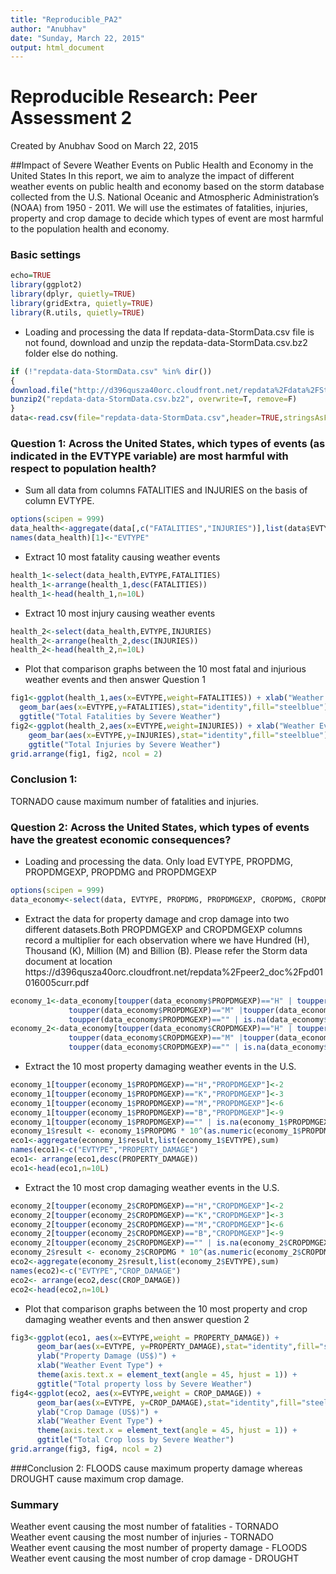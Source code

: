 ```yaml
---
title: "Reproducible_PA2"
author: "Anubhav"
date: "Sunday, March 22, 2015"
output: html_document
---
```


Reproducible Research: Peer Assessment 2
==========================================
Created by Anubhav Sood on March 22, 2015

##Impact of Severe Weather Events on Public Health and Economy in the United States
In this report, we aim to analyze the impact of different weather events on public health and economy based on the storm database collected from the U.S. National Oceanic and Atmospheric Administration's (NOAA) from 1950 - 2011. 
We will use the estimates of fatalities, injuries, property and crop damage to decide which types of event are most harmful to the population health and economy.

### Basic settings
```r
echo=TRUE
library(ggplot2)
library(dplyr, quietly=TRUE)
library(gridExtra, quietly=TRUE)
library(R.utils, quietly=TRUE)
```

* Loading and processing the data
If repdata-data-StormData.csv file is not found, download and unzip the repdata-data-StormData.csv.bz2 folder else do nothing. 
```r
if (!"repdata-data-StormData.csv" %in% dir())
{
download.file("http://d396qusza40orc.cloudfront.net/repdata%2Fdata%2FStormData.csv.bz2", destfile="repdata-data-StormData.csv.bz2")
bunzip2("repdata-data-StormData.csv.bz2", overwrite=T, remove=F)
}
data<-read.csv(file="repdata-data-StormData.csv",header=TRUE,stringsAsFactor=FALSE)
```

### Question 1: Across the United States, which types of events (as indicated in the EVTYPE variable) are most harmful with respect to population health?

* Sum all data from columns FATALITIES and INJURIES on the basis of column EVTYPE. 
```r
options(scipen = 999)
data_health<-aggregate(data[,c("FATALITIES","INJURIES")],list(data$EVTYPE),sum)
names(data_health)[1]<-"EVTYPE"
```

* Extract 10 most fatality causing weather events
```r
health_1<-select(data_health,EVTYPE,FATALITIES)
health_1<-arrange(health_1,desc(FATALITIES))
health_1<-head(health_1,n=10L)
```

* Extract 10 most injury causing weather events
```r
health_2<-select(data_health,EVTYPE,INJURIES)
health_2<-arrange(health_2,desc(INJURIES))
health_2<-head(health_2,n=10L)
```

* Plot that comparison graphs between the 10 most fatal and injurious weather events and then answer Question 1
```r
fig1<-ggplot(health_1,aes(x=EVTYPE,weight=FATALITIES)) + xlab("Weather Event Type") + ylab("Number of Fatalities") + 
  geom_bar(aes(x=EVTYPE,y=FATALITIES),stat="identity",fill="steelblue") + theme(axis.text.x = element_text(angle = 45,hjust = 1)) + 
  ggtitle("Total Fatalities by Severe Weather")
fig2<-ggplot(health_2,aes(x=EVTYPE,weight=INJURIES)) + xlab("Weather Event Type") + ylab("Number of Injuries") + 
	geom_bar(aes(x=EVTYPE,y=INJURIES),stat="identity",fill="steelblue") + theme(axis.text.x = element_text(angle = 45,hjust = 1)) + 
	ggtitle("Total Injuries by Severe Weather")
grid.arrange(fig1, fig2, ncol = 2)
```

### Conclusion 1:
TORNADO cause maximum number of fatalities and injuries.

### Question 2: Across the United States, which types of events have the greatest economic consequences?

* Loading and processing the data. Only load EVTYPE, PROPDMG, PROPDMGEXP, PROPDMG and PROPDMGEXP
```r
options(scipen = 999) 
data_economy<-select(data, EVTYPE, PROPDMG, PROPDMGEXP, CROPDMG, CROPDMGEXP)
```

* Extract the data for property damage and crop damage into two different datasets.Both PROPDMGEXP and CROPDMGEXP columns record a multiplier for each observation where we have Hundred (H), Thousand (K), Million (M) and Billion (B). Please refer the Storm data document at location https://d396qusza40orc.cloudfront.net/repdata%2Fpeer2_doc%2Fpd01016005curr.pdf
```r
economy_1<-data_economy[toupper(data_economy$PROPDMGEXP)=="H" | toupper(data_economy$PROPDMGEXP)=="K" | 
			 toupper(data_economy$PROPDMGEXP)=="M" |toupper(data_economy$PROPDMGEXP)=="B" |
			 toupper(data_economy$PROPDMGEXP)=="" | is.na(data_economy$PROPDMGEXP),c("EVTYPE", "PROPDMG", "PROPDMGEXP")]
economy_2<-data_economy[toupper(data_economy$CROPDMGEXP)=="H" | toupper(data_economy$CROPDMGEXP)=="K" | 
			 toupper(data_economy$CROPDMGEXP)=="M" |toupper(data_economy$CROPDMGEXP)=="B" |
			 toupper(data_economy$CROPDMGEXP)=="" | is.na(data_economy$CROPDMGEXP),c("EVTYPE", "CROPDMG", "CROPDMGEXP")]
```

* Extract the 10 most property damaging weather events in the U.S.
```r
economy_1[toupper(economy_1$PROPDMGEXP)=="H","PROPDMGEXP"]<-2
economy_1[toupper(economy_1$PROPDMGEXP)=="K","PROPDMGEXP"]<-3
economy_1[toupper(economy_1$PROPDMGEXP)=="M","PROPDMGEXP"]<-6
economy_1[toupper(economy_1$PROPDMGEXP)=="B","PROPDMGEXP"]<-9
economy_1[toupper(economy_1$PROPDMGEXP)=="" | is.na(economy_1$PROPDMGEXP),"PROPDMGEXP"]<-0
economy_1$result <- economy_1$PROPDMG * 10^(as.numeric(economy_1$PROPDMGEXP))
eco1<-aggregate(economy_1$result,list(economy_1$EVTYPE),sum)
names(eco1)<-c("EVTYPE","PROPERTY_DAMAGE")
eco1<- arrange(eco1,desc(PROPERTY_DAMAGE))
eco1<-head(eco1,n=10L)
```

* Extract the 10 most crop damaging weather events in the U.S.
```r
economy_2[toupper(economy_2$CROPDMGEXP)=="H","CROPDMGEXP"]<-2
economy_2[toupper(economy_2$CROPDMGEXP)=="K","CROPDMGEXP"]<-3
economy_2[toupper(economy_2$CROPDMGEXP)=="M","CROPDMGEXP"]<-6
economy_2[toupper(economy_2$CROPDMGEXP)=="B","CROPDMGEXP"]<-9
economy_2[toupper(economy_2$CROPDMGEXP)=="" | is.na(economy_2$CROPDMGEXP),"CROPDMGEXP"]<-0
economy_2$result <- economy_2$CROPDMG * 10^(as.numeric(economy_2$CROPDMGEXP))
eco2<-aggregate(economy_2$result,list(economy_2$EVTYPE),sum)
names(eco2)<-c("EVTYPE","CROP_DAMAGE")
eco2<- arrange(eco2,desc(CROP_DAMAGE))
eco2<-head(eco2,n=10L)
```

* Plot that comparison graphs between the 10 most property and crop damaging weather events and then answer question 2
```r
fig3<-ggplot(eco1, aes(x=EVTYPE,weight = PROPERTY_DAMAGE)) + 
	  geom_bar(aes(x=EVTYPE, y=PROPERTY_DAMAGE),stat="identity",fill="steelblue") + 
      ylab("Property Damage (US$)") +  
	  xlab("Weather Event Type") + 
      theme(axis.text.x = element_text(angle = 45, hjust = 1)) + 
      ggtitle("Total property loss by Severe Weather")
fig4<-ggplot(eco2, aes(x=EVTYPE,weight = CROP_DAMAGE)) + 
	  geom_bar(aes(x=EVTYPE, y=CROP_DAMAGE),stat="identity",fill="steelblue") + 
      ylab("Crop Damage (US$)") +  
	  xlab("Weather Event Type") + 
      theme(axis.text.x = element_text(angle = 45, hjust = 1)) + 
      ggtitle("Total Crop loss by Severe Weather")
grid.arrange(fig3, fig4, ncol = 2)
```

###Conclusion 2: 
FLOODS cause maximum property damage whereas DROUGHT cause maximum crop damage.

### Summary
Weather event causing the most number of fatalities - TORNADO<br/>
Weather event causing the most number of injuries - TORNADO<br/>
Weather event causing the most number of property damage - FLOODS<br/>
Weather event causing the most number of crop damage - DROUGHT<br/>

